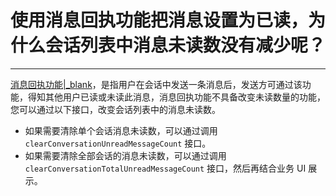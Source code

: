 # 使用消息回执功能把消息设置为已读，为什么会话列表中消息未读数没有减少呢？
-----

[消息回执功能\|_blank](https://doc-zh.zego.im/article/16782)，是指用户在会话中发送一条消息后，发送方可通过该功能，得知其他用户已读或未读此消息，消息回执功能不具备改变未读数量的功能，您可以通过以下接口，改变会话列表中的消息未读数。

- 如果需要清除单个会话消息未读数，可以通过调用 `clearConversationUnreadMessageCount` 接口。
- 如果需要清除全部会话的消息未读数，可以通过调用 `clearConversationTotalUnreadMessageCount` 接口，然后再结合业务 UI 展示。